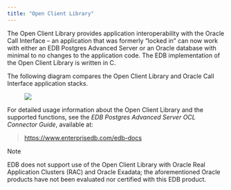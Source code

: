 ```yaml
---
title: "Open Client Library"
---
```


<div id="open_client_library" class="registered_link"></div>


The Open Client Library provides application interoperability with the Oracle Call Interface – an application that was formerly “locked in” can now work with either an EDB Postgres Advanced Server or an Oracle database with minimal to no changes to the application code. The EDB implementation of the Open Client Library is written in C.

The following diagram compares the Open Client Library and Oracle Call Interface application stacks.

<figure><img src="images/open_client_library.png" class="align-center" /></figure>

For detailed usage information about the Open Client Library and the supported functions, see the *EDB Postgres Advanced Server OCL Connector Guide*, available at:

> <https://www.enterprisedb.com/edb-docs>

<div class="note">

<div class="title">

Note

</div>

EDB does not support use of the Open Client Library with Oracle Real Application Clusters (RAC) and Oracle Exadata; the aforementioned Oracle products have not been evaluated nor certified with this EDB product.

</div>

